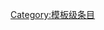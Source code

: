 {{catmore1|[[Wikipedia:热带气旋专题|Wikipedia:热带气旋专题]]}}
{{Articles by Quality|topic=热带气旋|project=热带气旋|format=TOC}}
{{emptycat}}

[[Category:模板级条目|Category:模板级条目]]